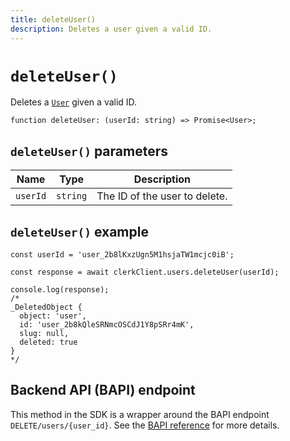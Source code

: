 ```yaml
---
title: deleteUser()
description: Deletes a user given a valid ID.
---
```


# `deleteUser()`

Deletes a [`User`](/docs/references/backend/types/backend-user) given a valid ID.

```tsx
function deleteUser: (userId: string) => Promise<User>;
```

## `deleteUser()` parameters

| Name | Type | Description |
| --- | --- | --- |
| `userId` | `string` | The ID of the user to delete. |

## `deleteUser()` example

```tsx
const userId = 'user_2b8lKxzUgn5M1hsjaTW1mcjc0iB';

const response = await clerkClient.users.deleteUser(userId);

console.log(response);
/* 
_DeletedObject {
  object: 'user',
  id: 'user_2b8kQleSRNmcOSCdJ1Y8pSRr4mK',
  slug: null,
  deleted: true
}
*/
```

## Backend API (BAPI) endpoint

This method in the SDK is a wrapper around the BAPI endpoint `DELETE/users/{user_id}`. See the [BAPI reference](https://clerk.com/docs/reference/backend-api/tag/Users#operation/DeleteUser) for more details.